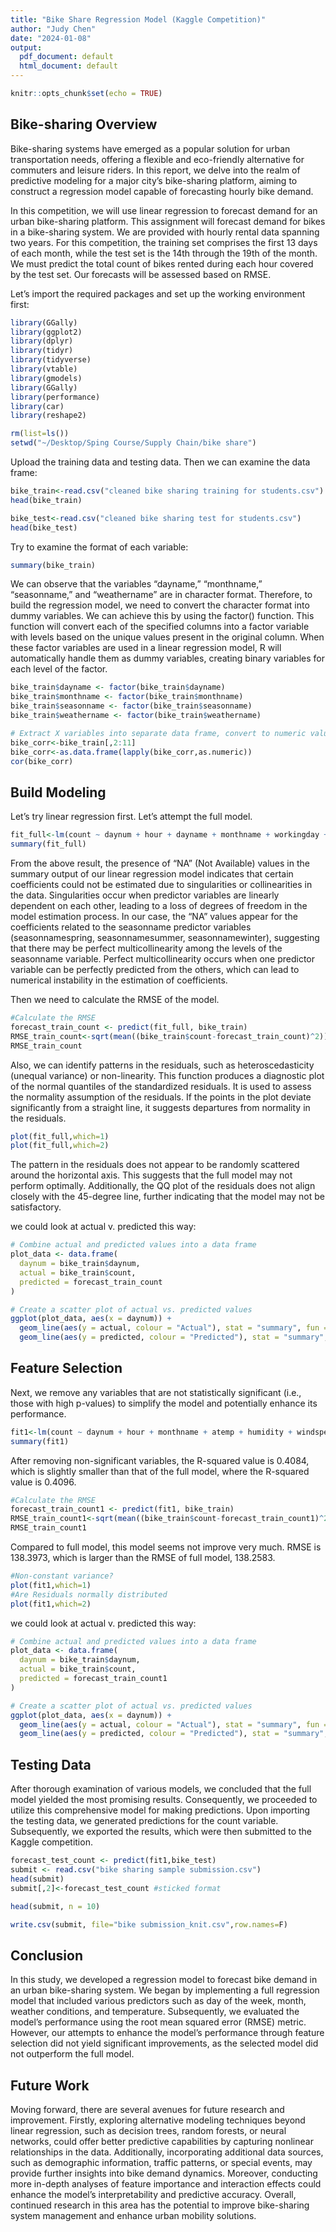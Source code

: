```yaml
---
title: "Bike Share Regression Model (Kaggle Competition)"
author: "Judy Chen"
date: "2024-01-08"
output:
  pdf_document: default
  html_document: default
---
```


```r
knitr::opts_chunk$set(echo = TRUE)
```

## Bike-sharing Overview
Bike-sharing systems have emerged as a popular solution for urban transportation needs, offering a flexible and eco-friendly alternative for commuters and leisure riders. In this report, we delve into the realm of predictive modeling for a major city's bike-sharing platform, aiming to construct a regression model capable of forecasting hourly bike demand.

In this competition, we will use linear regression to forecast demand for an urban bike-sharing platform. This assignment will forecast demand for bikes in a bike-sharing system. We are provided with hourly rental data spanning two years. For this competition, the training set comprises the first 13 days of each month, while the test set is the 14th through the 19th of the month. We must predict the total count of bikes rented during each hour covered by the test set. Our forecasts will be assessed based on RMSE.



Let's import the required packages and set up the working environment first:

```r
library(GGally)
library(ggplot2)
library(dplyr)
library(tidyr)
library(tidyverse)
library(vtable)
library(gmodels)
library(GGally)
library(performance)
library(car)
library(reshape2)
```
```r
rm(list=ls())
setwd("~/Desktop/Sping Course/Supply Chain/bike share")
```

Upload the training data and testing data. Then we can examine the data frame:

```r
bike_train<-read.csv("cleaned bike sharing training for students.csv")
head(bike_train)

bike_test<-read.csv("cleaned bike sharing test for students.csv")
head(bike_test)
```
Try to examine the format of each variable:
```r
summary(bike_train)
```

We can observe that the variables "dayname," "monthname," "seasonname," and "weathername" are in character format. Therefore, to build the regression model, we need to convert the character format into dummy variables. We can achieve this by using the factor() function. This function will convert each of the specified columns into a factor variable with levels based on the unique values present in the original column. When these factor variables are used in a linear regression model, R will automatically handle them as dummy variables, creating binary variables for each level of the factor.

```r
bike_train$dayname <- factor(bike_train$dayname)
bike_train$monthname <- factor(bike_train$monthname)
bike_train$seasonname <- factor(bike_train$seasonname)
bike_train$weathername <- factor(bike_train$weathername)
```

```r
# Extract X variables into separate data frame, convert to numeric values and correlate
bike_corr<-bike_train[,2:11]
bike_corr<-as.data.frame(lapply(bike_corr,as.numeric))
cor(bike_corr)
```


## Build Modeling 
Let's try linear regression first. Let's attempt the full model.
```r
fit_full<-lm(count ~ daynum + hour + dayname + monthname + workingday + atemp + humidity + windspeed + seasonname + weathername, data = bike_train)
summary(fit_full)
```
From the above result, the presence of "NA" (Not Available) values in the summary output of our linear regression model indicates that certain coefficients could not be estimated due to singularities or collinearities in the data. Singularities occur when predictor variables are linearly dependent on each other, leading to a loss of degrees of freedom in the model estimation process. In our case, the "NA" values appear for the coefficients related to the seasonname predictor variables (seasonnamespring, seasonnamesummer, seasonnamewinter), suggesting that there may be perfect multicollinearity among the levels of the seasonname variable. Perfect multicollinearity occurs when one predictor variable can be perfectly predicted from the others, which can lead to numerical instability in the estimation of coefficients.

Then we need to calculate the RMSE of the model.

```r
#Calculate the RMSE
forecast_train_count <- predict(fit_full, bike_train)
RMSE_train_count<-sqrt(mean((bike_train$count-forecast_train_count)^2))
RMSE_train_count
```

Also, we can identify patterns in the residuals, such as heteroscedasticity (unequal variance) or non-linearity. This function produces a diagnostic plot of the normal quantiles of the standardized residuals. It is used to assess the normality assumption of the residuals. If the points in the plot deviate significantly from a straight line, it suggests departures from normality in the residuals.


```r
plot(fit_full,which=1)
plot(fit_full,which=2)
```
The pattern in the residuals does not appear to be randomly scattered around the horizontal axis. This suggests that the full model may not perform optimally. Additionally, the QQ plot of the residuals does not align closely with the 45-degree line, further indicating that the model may not be satisfactory.


we could look at actual v. predicted this way:
```r
# Combine actual and predicted values into a data frame
plot_data <- data.frame(
  daynum = bike_train$daynum,
  actual = bike_train$count,
  predicted = forecast_train_count
)

# Create a scatter plot of actual vs. predicted values
ggplot(plot_data, aes(x = daynum)) +
  geom_line(aes(y = actual, colour = "Actual"), stat = "summary", fun = "mean") +
  geom_line(aes(y = predicted, colour = "Predicted"), stat = "summary", fun = "mean")

```



## Feature Selection
Next, we remove any variables that are not statistically significant (i.e., those with high p-values) to simplify the model and potentially enhance its performance.

```r
fit1<-lm(count ~ daynum + hour + monthname + atemp + humidity + windspeed +  weathername, data = bike_train)
summary(fit1)
```
After removing non-significant variables, the R-squared value is 0.4084, which is slightly smaller than that of the full model, where the R-squared value is 0.4096.


```r
#Calculate the RMSE
forecast_train_count1 <- predict(fit1, bike_train)
RMSE_train_count1<-sqrt(mean((bike_train$count-forecast_train_count1)^2))
RMSE_train_count1
```
Compared to full model, this model seems not improve very much. RMSE is 138.3973, which is larger than the RMSE of full model, 138.2583.


```r
#Non-constant variance?
plot(fit1,which=1)
#Are Residuals normally distributed
plot(fit1,which=2)
```

we could look at actual v. predicted this way:
```r
# Combine actual and predicted values into a data frame
plot_data <- data.frame(
  daynum = bike_train$daynum,
  actual = bike_train$count,
  predicted = forecast_train_count1
)

# Create a scatter plot of actual vs. predicted values
ggplot(plot_data, aes(x = daynum)) +
  geom_line(aes(y = actual, colour = "Actual"), stat = "summary", fun = "mean") +
  geom_line(aes(y = predicted, colour = "Predicted"), stat = "summary", fun = "mean")
```

## Testing Data
After thorough examination of various models, we concluded that the full model yielded the most promising results. Consequently, we proceeded to utilize this comprehensive model for making predictions. Upon importing the testing data, we generated predictions for the count variable. Subsequently, we exported the results, which were then submitted to the Kaggle competition.

```r
forecast_test_count <- predict(fit1,bike_test)
submit <- read.csv("bike sharing sample submission.csv")
head(submit)
submit[,2]<-forecast_test_count #sticked format

head(submit, n = 10)

write.csv(submit, file="bike submission_knit.csv",row.names=F)

```






## Conclusion

In this study, we developed a regression model to forecast bike demand in an urban bike-sharing system. We began by implementing a full regression model that included various predictors such as day of the week, month, weather conditions, and temperature. Subsequently, we evaluated the model's performance using the root mean squared error (RMSE) metric. However, our attempts to enhance the model's performance through feature selection did not yield significant improvements, as the selected model did not outperform the full model.


## Future Work

Moving forward, there are several avenues for future research and improvement. Firstly, exploring alternative modeling techniques beyond linear regression, such as decision trees, random forests, or neural networks, could offer better predictive capabilities by capturing nonlinear relationships in the data. Additionally, incorporating additional data sources, such as demographic information, traffic patterns, or special events, may provide further insights into bike demand dynamics. Moreover, conducting more in-depth analyses of feature importance and interaction effects could enhance the model's interpretability and predictive accuracy. Overall, continued research in this area has the potential to improve bike-sharing system management and enhance urban mobility solutions.















